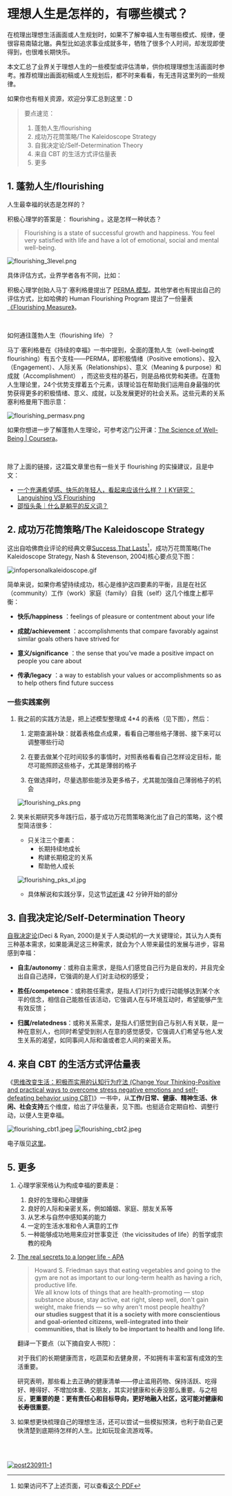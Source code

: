 # 理想人生是怎样的，有哪些模式？

在梳理出理想生活画面或人生规划时，如果不了解幸福人生有哪些模式、规律，便很容易南辕北辙。典型比如追求事业成就多年，牺牲了很多个人时间，却发现即使得到，也很难长期快乐。

本文汇总了业界关于理想人生的一些模型或评估清单，供你梳理理想生活画面时参考。推荐梳理出画面初稿或人生规划后，都不时来看看，有无违背这里列的一些规律。

如果你也有相关资源，欢迎分享汇总到这里：D

> 要点速览：
> 1. 蓬勃人生/flourishing
> 2. 成功万花筒策略/The Kaleidoscope Strategy
> 3. 自我决定论/Self-Determination Theory
> 4. 来自 CBT 的生活方式评估量表
> 5. 更多

## 1. 蓬勃人生/flourishing  

人生最幸福的状态是怎样的？

积极心理学的答案是： flourishing 。这是怎样一种状态？

> Flourishing is a state of successful growth and happiness. You feel very satisfied with life and have a lot of emotional, social and mental well-being.

![flourishing_3level.png](https://cdn.sunnyhuang.net/clipping/flourishing_3level.png/webp ':size=600')

具体评估方式，业界学者各有不同，比如：

积极心理学创始人马丁·塞利格曼提出了 [PERMA 模型](https://www.viacharacter.org/pdf/Flourishing.pdf)。其他学者也有提出自己的评估方式，比如哈佛的 Human Flourishing Program 提出了一份量表[《Flourishing Measure》](https://hfh.fas.harvard.edu/files/pik/files/flourishing_measure_pdf.pdf)。

<br />

如何通往蓬勃人生（flourishing life）？

马丁·塞利格曼在《持续的幸福》一书中提到，全面的蓬勃人生（well-being或flourishing）有五个支柱——PERMA，即积极情绪（Positive emotions）、投入（Engagement）、人际关系（Relationships）、意义（Meaning & purpose）和成就（Accomplishment） ，而这些支柱的基石，则是品格优势和美德。在蓬勃人生理论里，24个优势支撑着五个元素，该理论旨在帮助我们运用自身最强的优势获得更多的积极情绪、意义、成就，以及发展更好的社会关系。这些元素的关系塞利格曼用下图示意：

![flourishing_permasv.png](https://cdn.sunnyhuang.net/clipping/flourishing_permasv.png ':size=350')

如果你想进一步了解蓬勃人生理论，可参考这门公开课：[The Science of Well-Being | Coursera](https://www.coursera.org/learn/the-science-of-well-being)。

<br />

除了上面的链接，这2篇文章里也有一些关于 flourishing 的实操建议，且是中文：

* [一个充满希望感、快乐的年轻人，看起来应该什么样？丨KY研究：Languishing VS Flourishing](https://mp.weixin.qq.com/s/27y7b37njjQ5rYiWR83xnw)
* [邵恒头条｜什么是躺平的反义词？](https://m.igetget.com/share/course/article?id=RQLYWyjMZoa0J1vlglXp4wvzDbO26B)

## 2. 成功万花筒策略/The Kaleidoscope Strategy 


这出自哈佛商业评论的经典文章[Success That Lasts](https://hbr.org/2004/02/success-that-lasts)[^1]，成功万花筒策略(The Kaleidoscope Strategy, Nash & Stevenson, 2004)核心要点见下图：

![infopersonalkaleidoscope.gif](https://cdn.sunnyhuang.net/share/infopersonalkaleidoscope.gif)

简单来说，如果你希望持续成功，核心是维护这四要素的平衡，且是在社区（community）工作（work）家庭（family）自我（self）这几个维度上都平衡：


* **快乐/happiness** ：feelings of pleasure or contentment about your life

* **成就/achievement** ：accomplishments that compare favorably against similar goals others have strived for

* **意义/significance** ：the sense that you’ve made a positive impact on people you care about

* **传承/legacy** ：a way to establish your values or accomplishments so as to help others find future success


### 一些实践案例 

1. 我之前的实践方法是，把上述模型整理成 4*4 的表格（见下图），然后：
    1. 定期查漏补缺：就着表格盘点成果，看看自己哪些格子薄弱、接下来可以调整哪些行动
    2. 在要去做某个花时间较多的事情时，对照表格看看自己怎样设定目标，能尽可能照顾这些格子，尤其是薄弱的格子

    3. 在做选择时，尽量选那些能涉及更多格子，尤其能加强自己薄弱格子的机会
    
    ![flourishing_pks.png](https://cdn.sunnyhuang.net/share/flourishing_pks.png ':size=400')

2. 笑来长期研究多年践行后，基于成功万花筒策略演化出了自己的策略，这个模型简洁很多：
    - 只关注三个要素：
        - 长期持续地成长
        - 构建长期稳定的关系
        - 帮助他人成长

     ![flourishing_pks_xl.jpg](https://cdn.sunnyhuang.net/clipping/flourishing_pks_xl.jpg ':size=400')

    - 具体解说和实践分享，见这节[试听课](https://appqme5icso8118.h5.xiaoeknow.com/p/course/video/v_62fc5f9ee4b00a4f3734c94a) 42 分钟开始的部分
    



## 3. 自我决定论/Self-Determination Theory 

[自我决定论](https://selfdeterminationtheory.org/the-theory/)(Deci & Ryan, 2000)是关于人类动机的一大关键理论，其认为人类有三种基本需求，如果能满足这三种需求，就会为个人带来最佳的发展与进步，容易感到幸福：

- **自主/autonomy**：或称自主需求，是指人们感觉自己行为是自发的，并且完全出自自己选择，它强调的是人们对主动权的感受；

- **胜任/competence**：或称胜任需求，是指人们对行为或行动能够达到某个水平的信念，相信自己能胜任该活动，它强调人在与环境互动时，希望能够产生有效反馈；

- **归属/relatedness**：或称关系需求，是指人们感觉到自己与别人有关联，是一种在意别人，也同时希望受到别人在意的感觉感受，它强调人们希望与他人发生关系的渴望，如同事间人际和谐或者恋人间的亲密关系。


## 4. 来自 CBT 的生活方式评估量表 

《[思维改变生活：积极而实用的认知行为疗法 (Change Your Thinking-Positive and practical ways to overcome stress negative emotions and self-defeating behavior using CBT)](https://book.douban.com/subject/2984241/)》一书中，从**工作/日常、健康、精神生活、休闲、社会支持**五个维度，给出了评估量表，见下图。也挺适合定期自检、调整行动，以便人生更幸福。

![flourishing_cbt1.jpeg](https://cdn.sunnyhuang.net/share/flourishing_cbt1.jpeg/webp ':size=200')
![flourishing_cbt2.jpeg](https://cdn.sunnyhuang.net/share/flourishing_cbt2.jpeg/webp ':size=200')

电子版见[这里](https://sunnylife.feishu.cn/wiki/wikcnLgwe78yfvOlxcgBaQlcVig?office_edit=1&table=tblUpalTUaaF0KEz&sheet=I7ElK9)。


## 5. 更多 

1. 心理学家荣格认为构成幸福的要素是：
    1. 良好的生理和心理健康
    2. 良好的人际和亲密关系，例如婚姻、家庭、朋友关系等
    3. 从艺术与自然中感知美的能力
    4. 一定的生活水准和令人满意的工作
    5. 一种能够成功地用来应对世事变迁（the vicissitudes of life）的哲学或宗教的视角

2. [The real secrets to a longer life - APA](https://www.apa.org/monitor/2011/12/longer-life)

    > Howard S. Friedman says that eating vegetables and going to the gym are not as important to our long-term health as having a rich, productive life.<br />We all know lots of things that are health-promoting — stop substance abuse, stay active, eat right, sleep well, don't gain weight, make friends — so why aren't most people healthy?<br />**our studies suggest that it is a society with more conscientious and goal-oriented citizens, well-integrated into their communities, that is likely to be important to health and long life.**

    翻译一下要点（以下摘自安人书院）：

    对于我们的长期健康而言，吃蔬菜和去健身房，不如拥有丰富和富有成效的生活重要。

    研究表明，那些看上去正确的健康清单——停止滥用药物、保持活跃、吃得好、睡得好、不增加体重、交朋友，其实对健康和长寿没那么重要。与之相反，**更重要的是：更有责任心和目标导向，更好地融入社区，这可能对健康和长寿很重要**。



3. 如果想更快梳理自己的理想生活，还可以尝试一些模拟预演，也利于助自己更快清楚到底期待怎样的人生。比如玩现金流游戏等。

<br />



[^1]:如果访问不了上述页面，可以查看[这个 PDF](https://cdn.sunnyhuang.net/clipping/nash_stevenson_2004_success%20that%20lasts%2C%20the%20kaleidoscope%20strategy.pdf) 

<br />


[![post230911-1](https://cdn.sunnyhuang.net/share/post231015-9.png/webp)](/)